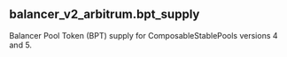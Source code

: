 ## balancer_v2_arbitrum.bpt_supply 
Balancer Pool Token (BPT) supply for ComposableStablePools versions 4 and 5.


<ParamField path="day">

</ParamField>
<ParamField path="pool_type">

</ParamField>
<ParamField path="version">

</ParamField>
<ParamField path="blockchain">

</ParamField>
<ParamField path="token_address">

</ParamField>
<ParamField path="supply">

</ParamField>
